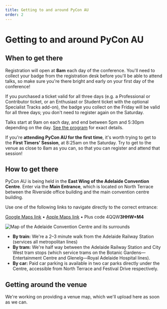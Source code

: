 ```yaml
---
title: Getting to and around PyCon AU
order: 2
---
```


# Getting to and around PyCon AU

## When to get there

Registration will open at **8am** each day of the conference. You'll need to collect your badge from the registration desk before you'll be able to attend talks, so make sure you're there bright and early on your first day of the conference!

If you purchased a ticket valid for all three days (e.g. a Professional or Contributor ticket, or an Enthusiast or Student ticket with the optional Specialist Tracks add-on), the badge you collect on the Friday will be valid for all three days; you don't need to register again on the Saturday.

Talks start at 9am on each day, and end between 5pm and 5:30pm depending on the day. [See the program](/program/) for exact details.

If you're **attending PyCon AU for the first time**, it's worth trying to get to the **First Timers' Session**, at 8:25am on the Saturday. Try to get to the venue as close to 8am as you can, so that you can register and attend that session!

## How to get there

PyCon AU is being held in the **East Wing of the Adelaide Convention Centre**. Enter via the **Main Entrance**, which is located on North Terrace between the Riverside office building and the main convention centre building.

Use one of the following links to navigate directly to the correct entrance:

[Google Maps link](https://goo.gl/maps/bed8FHM6sXg4iAvk7) &bull; [Apple Maps link](https://maps.apple.com/?ll=-34.920796,138.595324&q=PyCon%20AU%20main%20entrance) &bull; Plus code 4QQW**3HHW+M4**

![Map of the Adelaide Convention Centre and its surrounds](/diagrams/surrounds-map.svg)

- **By train:** We're a 2&ndash;3 minute walk from the Adelaide Railway Station (services all metropolitan lines)
- **By tram:** We're half way between the Adelaide Railway Station and City West tram stops (which service trams on the Botanic Gardens&mdash;Entertainment Centre and Glenelg&mdash;Royal Adelaide Hospital lines).
- **By car:** Paid car parking is available in two car parks directly under the Centre, accessible from North Terrace and Festival Drive respectively.

## Getting around the venue

We're working on providing a venue map, which we'll upload here as soon as we can.
